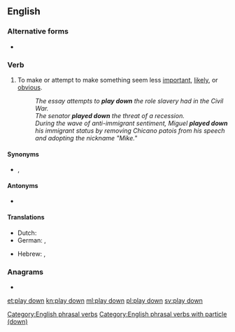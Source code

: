 ==English==

===Alternative forms===
* {{l|en|downplay}}

===Verb===
{{en-verb|head=[[play]] [[down]]|plays down|playing down|played down}}

# {{label|en|idiomatic}} To make or attempt to make something seem less [[important]], [[likely]], or [[obvious]].
#: ''The essay attempts to '''play down''' the role slavery had in the Civil War.''
#: ''The senator '''played down''' the threat of a recession.''
#: ''During the wave of anti-immigrant sentiment, Miguel '''played down''' his immigrant status by removing Chicano patois from his speech and adopting the nickname "Mike."''

====Synonyms====
* {{sense|make to seem less important}} {{l|en|de-emphasize}}, {{l|en|downplay}}

====Antonyms====
* {{sense|make to seem less important}} {{l|en|play up}}

====Translations====
{{trans-top|make something seem less important}}
* Dutch: {{t+|nl|bagatelliseren}}
* German: {{t+|de|herunterspielen}}, {{t+|de|kleinreden}}
{{trans-mid}}
* Hebrew: {{t|he|גימד|alt=גִמֵּד|tr=giméd}}, {{t|he|הִצְנִיעַ|tr=hitsnía}}
{{trans-bottom}}

===Anagrams===
* {{l|en|downplay}}

[[Category:English phrasal verbs]]
[[Category:English phrasal verbs with particle (down)]]

[[et:play down]]
[[kn:play down]]
[[ml:play down]]
[[pl:play down]]
[[sv:play down]]
